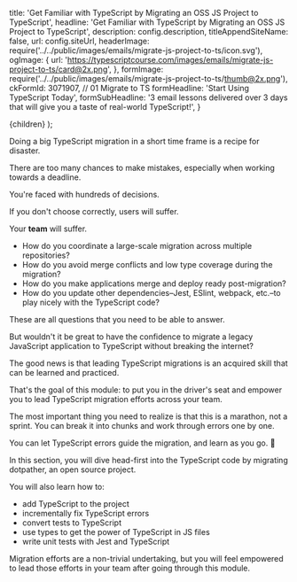 
  title: 'Get Familiar with TypeScript by Migrating an OSS JS Project to TypeScript',
  headline: 'Get Familiar with TypeScript by <span className="bg-gradient-to-l from-sky-50 to-yellow-200 bg-clip-text text-transparent decoration-clone">Migrating an OSS JS</span> Project to TypeScript',
  description: config.description,
  titleAppendSiteName: false,
  url: config.siteUrl,
  headerImage: require('../../public/images/emails/migrate-js-project-to-ts/icon.svg'),
  ogImage: {
    url: 'https://typescriptcourse.com/images/emails/migrate-js-project-to-ts/card@2x.png',
  },
  formImage: require('../../public/images/emails/migrate-js-project-to-ts/thumb@2x.png'),
  ckFormId: 3071907, // 01 Migrate to TS
  formHeadline: 'Start Using TypeScript Today',
  formSubHeadline: '3 email lessons delivered over 3 days that will give you a taste of real-world TypeScript!',
}

<EmailCourseTemplate meta={meta}>{children}</EmailCourseTemplate>
);

Doing a big TypeScript migration in a short time frame is a recipe for disaster.

There are too many chances to make mistakes, especially when working towards a deadline.

You're faced with hundreds of decisions.

If you don't choose correctly, users will suffer.

Your **team** will suffer.

- How do you coordinate a large-scale migration across multiple repositories?
- How do you avoid merge conflicts and low type coverage during the migration?
- How do you make applications merge and deploy ready post-migration?
- How do you update other dependencies–Jest, ESlint, webpack, etc.–to play nicely with the TypeScript code?

These are all questions that you need to be able to answer.

But wouldn't it be great to have the confidence to migrate a legacy JavaScript application to TypeScript without breaking the internet?

The good news is that leading TypeScript migrations is an acquired skill that can be learned and practiced.

That's the goal of this module: to put you in the driver's seat and empower you to lead TypeScript migration efforts across your team.

The most important thing you need to realize is that this is a marathon, not a sprint. You can break it into chunks and work through errors one by one.

You can let TypeScript errors guide the migration, and learn as you go. 🤯

In this section, you will dive head-first into the TypeScript code by migrating dotpather, an open source project.

<CheckList className="bg-black/20 bg-opacity-5 lg:px-12 md:px-8 px-5 pb-5 pt-3 lg:-mx-12 md:-mx-8 -mx-5 sm:rounded-lg">

You will also learn how to:

- add TypeScript to the project
- incrementally fix TypeScript errors
- convert tests to TypeScript
- use types to get the power of TypeScript in JS files
- write unit tests with Jest and TypeScript

</CheckList>

Migration efforts are a non-trivial undertaking, but you will feel empowered to lead those efforts in your team after going through this module.
